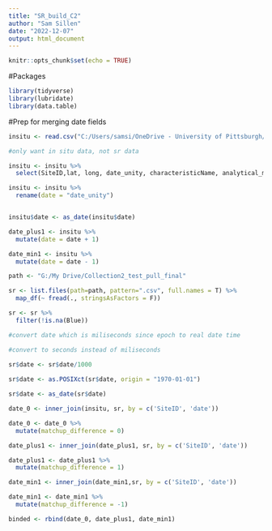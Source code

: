 ```yaml
---
title: "SR_build_C2"
author: "Sam Sillen"
date: "2022-12-07"
output: html_document
---
```


```r
knitr::opts_chunk$set(echo = TRUE)
```


#Packages
```r
library(tidyverse)
library(lubridate)
library(data.table)
```

#Prep for merging date fields 
```r
insitu <- read.csv("C:/Users/samsi/OneDrive - University of Pittsburgh/Aquasat_Chl_2022.txt")

#only want in situ data, not sr data

insitu <- insitu %>%
  select(SiteID,lat, long, date_unity, characteristicName, analytical_method, value, harmonized_unit, harmonized_depth, source, type, parameter:uniqueID)

insitu <- insitu %>%
  rename(date = "date_unity")


insitu$date <- as_date(insitu$date)

date_plus1 <- insitu %>%
  mutate(date = date + 1)

date_min1 <- insitu %>%
  mutate(date = date - 1)

```

```r
path <- "G:/My Drive/Collection2_test_pull_final"

sr <- list.files(path=path, pattern=".csv", full.names = T) %>%
  map_df(~ fread(., stringsAsFactors = F))

sr <- sr %>%
  filter(!is.na(Blue))

#convert date which is miliseconds since epoch to real date time 

#convert to seconds instead of miliseconds

sr$date <- sr$date/1000
  
sr$date <- as.POSIXct(sr$date, origin = "1970-01-01")

sr$date <- as_date(sr$date)

date_0 <- inner_join(insitu, sr, by = c('SiteID', 'date'))

date_0 <- date_0 %>%
  mutate(matchup_difference = 0)

date_plus1 <- inner_join(date_plus1, sr, by = c('SiteID', 'date'))

date_plus1 <- date_plus1 %>%
  mutate(matchup_difference = 1)

date_min1 <- inner_join(date_min1,sr, by = c('SiteID', 'date'))

date_min1 <- date_min1 %>%
  mutate(matchup_difference = -1)

binded <- rbind(date_0, date_plus1, date_min1)
```


